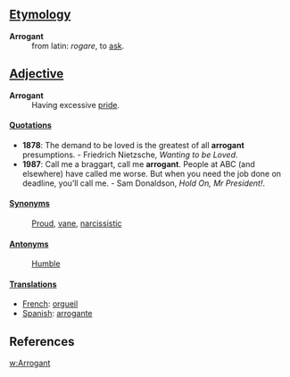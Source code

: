 ==[[Etymology]]==
;'''Arrogant'''
:from latin: ''rogare'', to [[ask]].

==[[Adjective]]==
;'''Arrogant'''
:Having excessive [[pride]].

====[[Quotation]]s====
* '''1878''': The demand to be loved is the greatest of all '''arrogant''' presumptions. - Friedrich Nietzsche, ''Wanting to be Loved''.
* '''1987''': Call me a braggart, call me '''arrogant'''. People at ABC (and elsewhere) have called me worse. But when you need the job done on deadline, you’ll call me. - Sam Donaldson, ''Hold On, Mr President!''.


====[[Synonym]]s====
:[[Proud]], [[vane]], [[narcissistic]] 

====[[Antonym]]s====
:[[Humble]]

====[[Translation]]s====
*[[French]]: [[orgueil]]
*[[Spanish]]: [[arrogante]]

==References==
[[w:Arrogant]]